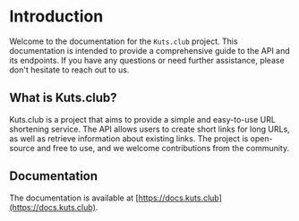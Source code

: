 # Introduction
 
Welcome to the documentation for the `Kuts.club` project. This documentation is intended to provide a comprehensive guide to the API and its endpoints. If you have any questions or need further assistance, please don't hesitate to reach out to us.
## What is Kuts.club?

Kuts.club is a project that aims to provide a simple and easy-to-use URL shortening service. The API allows users to create short links for long URLs, as well as retrieve information about existing links. The project is open-source and free to use, and we welcome contributions from the community.
## Documentation

The documentation is available at [https://docs.kuts.club](https://docs.kuts.club).
